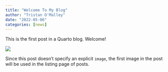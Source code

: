 ```yaml
---
title: "Welcome To My Blog"
author: "Tristan O'Malley"
date: "2022-05-06"
categories: [news]
---
```


This is the first post in a Quarto blog. Welcome!

![](thumbnail.jpg)

Since this post doesn't specify an explicit `image`, the first image in the post will be used in the listing page of posts.
